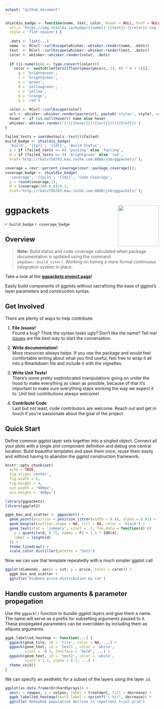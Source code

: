 ```yaml
---
output: "github_document"
---
```


```r
shieldio_badge <- function(name, text, color, hover = NULL, href = NULL, ..., 
  url = 'https://img.shields.io/badge/{{name}}-{{text}}-{{color}}.svg',
  style = 'flat-square') {
  
  .dots <- list(...)
  name  <- RCurl::curlEscape(whisker::whisker.render(name, .dots))
  text  <- RCurl::curlEscape(whisker::whisker.render(text, .dots))
  color <- whisker::whisker.render(color, .dots)
  
  if (is.numeric(c <- type.convert(color)))
    color <- switch(letters[[floor(pmax(pmin(c, 1), 0) * 6 + 1)]],
      g = 'brightgreen',
      f = 'brightgreen',
      e = 'green',
      d = 'yellowgreen',
      c = 'yellow',
      b = 'orange',
      a = 'red')
  
  color <- RCurl::curlEscape(color)  
  url <- whisker::whisker.render(paste(url, paste0('style=', style), sep = '?'))
  hover <- if (is.null(hover)) name else hover
  whisker::whisker.render('[![{{hover}}]({{url}})]({{href}})')
}
```

```r
failed_tests = sum(devtools::test()$failed)
build_badge <- shieldio_badge(
  'build', '{{p}}', '{{d}}', 'Build Status', 
  p = if (failed_tests == 0) 'passing' else 'failing', 
  d = if (failed_tests == 0) 'brightgreen' else 'red', 
  href='http://rkalv758783.kau.roche.com:8080/job/ggpackets/');

coverage = covr::percent_coverage(covr::package_coverage()); 
coverage_badge <- shieldio_badge(
  'coverage', '{{p}}%', '{{d}}', 'Code Coverage', 
  p = round(coverage,1), 
  d = (coverage/100-0.8)/0.2, 
  href='http://rkalv758783.kau.roche.com:8080/job/ggpackets/');
```

# ggpackets <img src="man/figures/ggpackets-hex-small.png" align="right" width="134px"/>

`r build_badge` `r coverage_badge`


## Overview

> **Note:** Build status and code coverage calculated when package documentation is updated using the command `pkgdown::build_site()`. Working on having a more formal continuous integration system in place.

Take a look at the **[ggpackets project page](https://pages.github.roche.com/kelkhofd/ggpackets/)**!

Easily build components of ggplots without sacraficing the ease of ggplot's layer parameters and construction syntax. 


## Get Involved

There are plenty of ways to help contribute:

1. **File issues!**  
   Found a bug? Think the syntax looks ugly? Don't like the name? Tell me! [Issues](https://github.roche.com/kelkhofd/ggpackets/issues) are the best way to start the conversation.

2. **Write documentation!**  
   More resources always helps. If you use the package and would feel comfortable writing about what you find useful, feel free to wrap it all into a Rmarkdown file and include it with the vignettes.

3. **Write Unit Tests!**  
   There's some pretty sophisticated manipulations going on under the hood to make everything as clean as possible, because of that it's important to make sure everything stays working the way we expect it to. Unit test contributions always welcome!
   
4. **Contribute Code**  
   Last but not least, code contributors are welcome. Reach out and get in touch if you're passionate about the goal of the project. 

## Quick Start

Define common ggplot layer sets together into a singled object. Connect all your plots with a single plot component definition and debug one central location. Build beautiful templates and save them once, reuse them easily and without having to abandon the ggplot construction framework.

```r
knitr::opts_chunk$set(
  echo = TRUE, 
  fig.align='center', 
  fig.width = 6,
  fig.height = 4,
  out.width = '600px', 
  out.height = '400px') 

library(ggpackets)
library(ggplot2)
```

```r
ggpk_box_and_scatter <- ggpacket() +
  geom_point(position = position_jitter(width = 0.4), alpha = 0.02) + 
  geom_boxplot(outlier.shape = NA, fill = NA, color = 'black') + 
  geom_text(stat = 'summary', vjust = -1, fun.data = function(d) c(
    y = quantile(d, 0.75, names = F) + 1.5 * IQR(d),
    label = length(d)
  )) + 
  theme_linedraw() + 
  scale_color_distiller(palette = "Set1")
```

Now we can use that template repeatedly with a much simpler ggplot call

```r
ggplot(diamonds, aes(x = cut, y = price, color = carat)) + 
  ggpk_box_and_scatter + 
  ggtitle('Diamond price distribution by cut')
```

## Handle custom arguments & parameter propegation

Use the `ggpack()` function to bundle ggplot layers and give them a name. The name will serve as a prefix for subsetting arguments passed to it. These propegated parameters can be overridden by including them as ellipses arguments. 

```r
ggpk_labelled_heatmap <- function(...) {
  ggpack(geom_tile, id = 'tile', color = NA, ...) + 
  ggpack(geom_text, id = 'text1', color = 'white', 
         vjust = -0.3, fontface = 'bold', ...) +
  ggpack(geom_text, id = 'text2', color = 'white',
         vjust = 1.1, alpha = 0.7, ...) + 
  theme_void()
} 
```

We can specify an aesthetic for a subset of the layers using the layer `id`. 

```r
ggplot(as.data.frame(OrchardSprays)) + 
  aes(x = rowpos, y = colpos, label = treatment, fill = decrease) + 
  ggpk_labelled_heatmap(text2.label = sprintf("(-%i)", decrease)) + 
  ggtitle('Honeybee population decline in repellent trial grid')
```
